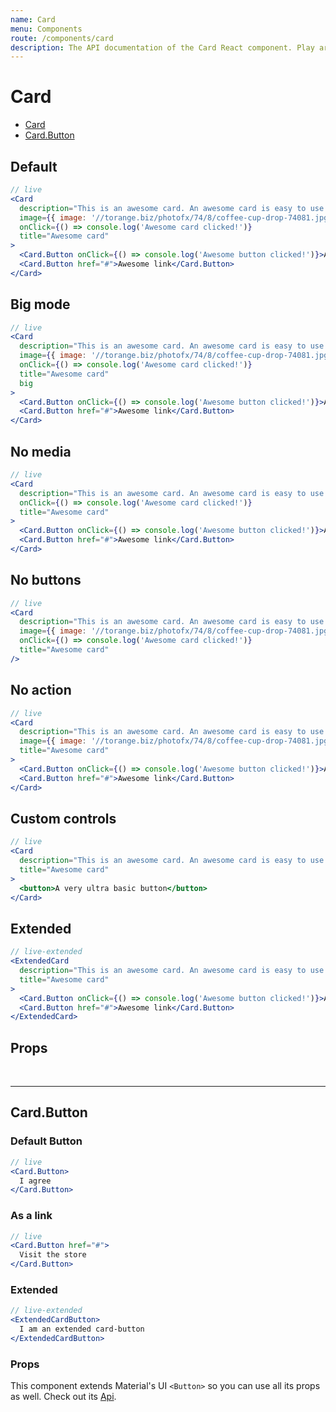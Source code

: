```yaml
---
name: Card
menu: Components
route: /components/card
description: The API documentation of the Card React component. Play around with demos and check out its props.
---
```



# Card

- [Card](/components/card/#)
- [Card.Button](/components/card/#cookiesbanner-button)

## Default

```jsx
// live
<Card
  description="This is an awesome card. An awesome card is easy to use and only have a few props so you can implement it very quickly, while you can still customize its colors. Did you know this component is built on top of material-ui's Card ?"
  image={{ image: '//torange.biz/photofx/74/8/coffee-cup-drop-74081.jpg' }}
  onClick={() => console.log('Awesome card clicked!')}
  title="Awesome card"
>
  <Card.Button onClick={() => console.log('Awesome button clicked!')}>Awesome button</Card.Button>
  <Card.Button href="#">Awesome link</Card.Button>
</Card>
```

## Big mode

```jsx
// live
<Card
  description="This is an awesome card. An awesome card is easy to use and only have a few props so you can implement it very quickly, while you can still customize its colors. Did you know this component is built on top of material-ui's Card ?"
  image={{ image: '//torange.biz/photofx/74/8/coffee-cup-drop-74081.jpg' }}
  onClick={() => console.log('Awesome card clicked!')}
  title="Awesome card"
  big
>
  <Card.Button onClick={() => console.log('Awesome button clicked!')}>Awesome button</Card.Button>
  <Card.Button href="#">Awesome link</Card.Button>
</Card>
```

## No media

```jsx
// live
<Card
  description="This is an awesome card. An awesome card is easy to use and only have a few props so you can implement it very quickly, while you can still customize its colors. Did you know this component is built on top of material-ui's Card ?"
  onClick={() => console.log('Awesome card clicked!')}
  title="Awesome card"
>
  <Card.Button onClick={() => console.log('Awesome button clicked!')}>Awesome button</Card.Button>
  <Card.Button href="#">Awesome link</Card.Button>
</Card>
```

## No buttons

```jsx
// live
<Card
  description="This is an awesome card. An awesome card is easy to use and only have a few props so you can implement it very quickly, while you can still customize its colors. Did you know this component is built on top of material-ui's Card ?"
  image={{ image: '//torange.biz/photofx/74/8/coffee-cup-drop-74081.jpg' }}
  onClick={() => console.log('Awesome card clicked!')}
  title="Awesome card"
/>
```

## No action

```jsx
// live
<Card
  description="This is an awesome card. An awesome card is easy to use and only have a few props so you can implement it very quickly, while you can still customize its colors. Did you know this component is built on top of material-ui's Card ?"
  image={{ image: '//torange.biz/photofx/74/8/coffee-cup-drop-74081.jpg' }}
  title="Awesome card"
>
  <Card.Button onClick={() => console.log('Awesome button clicked!')}>Awesome button</Card.Button>
  <Card.Button href="#">Awesome link</Card.Button>
</Card>
```

## Custom controls

```jsx
// live
<Card
  description="This is an awesome card. An awesome card is easy to use and only have a few props so you can implement it very quickly, while you can still customize its colors. Did you know this component is built on top of material-ui's Card ?"
  title="Awesome card"
>
  <button>A very ultra basic button</button>
</Card>
```

## Extended

```jsx
// live-extended
<ExtendedCard
  description="This is an awesome card. An awesome card is easy to use and only have a few props so you can implement it very quickly, while you can still customize its colors. Did you know this component is built on top of material-ui's Card ?"
  title="Awesome card"
>
  <Card.Button onClick={() => console.log('Awesome button clicked!')}>Awesome button</Card.Button>
  <Card.Button href="#">Awesome link</Card.Button>
</ExtendedCard>
```

## Props

<Props of="Card" />

<br />
<hr />

## Card.Button

### Default Button

```jsx
// live
<Card.Button>
  I agree
</Card.Button>
```

### As a link

```jsx
// live
<Card.Button href="#">
  Visit the store
</Card.Button>
```

### Extended

```jsx
// live-extended
<ExtendedCardButton>
  I am an extended card-button
</ExtendedCardButton>
```

### Props

This component extends Material's UI `<Button>` so you can use all its props as well. Check out its [Api](https://material-ui.com/api/button/).

<Props of="Card.Button" />